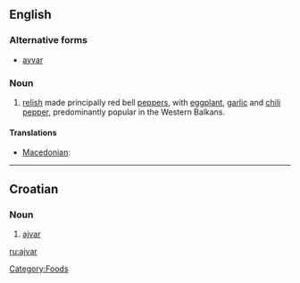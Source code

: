 {{wikipedia}}
==English==

===Alternative forms===
* [[ayvar]]

===Noun===
{{en-noun|-}}

# [[relish]] made principally red bell [[pepper]]s, with [[eggplant]], [[garlic]] and [[chili pepper]], predominantly popular in the Western Balkans.

====Translations====
{{trans-top|a kind of relish}}
* [[Macedonian]]: {{t|mk|ајвар|m|tr=ájvar|sc=Cyrl}}
{{trans-mid}}
{{trans-bottom}}

----

==Croatian==

===Noun===
{{hr-noun|m}}

# [[#English|ajvar]]

[[Category:Foods]]

[[ru:ajvar]]